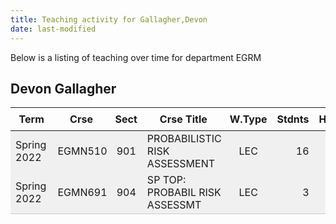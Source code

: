 ```yaml
---
title: Teaching activity for Gallagher,Devon
date: last-modified
---
```


Below is a listing of teaching over time for department EGRM


## Devon Gallagher

<style type="text/css">
#T_46623 table {
  width: 100%;
  border-collapse: collapse;
}
#T_46623 th {
  text-align: center;
  padding: 8px;
}
#T_46623 td:nth-child(1) {
  padding-right: 10px;
  text-align: left;
}
#T_46623 td:nth-child(2) {
  padding-right: 5px;
  text-align: left;
}
#T_46623  td:nth-child(4) {
  padding-right: 5px;
  text-align: left;
}
#T_46623 td:nth-child(3) {
  text-align: center;
}
#T_46623  td:nth-child(5) {
  text-align: center;
}
#T_46623 td:nth-child(6) {
  text-align: right;
}
#T_46623  td:nth-child(7) {
  text-align: right;
}
#T_46623_row0_col0, #T_46623_row0_col1, #T_46623_row0_col2, #T_46623_row0_col3, #T_46623_row0_col4, #T_46623_row0_col5, #T_46623_row0_col6 {
  background-color: #f0f0f0;
  border-bottom: none;
}
#T_46623_row1_col0, #T_46623_row1_col1, #T_46623_row1_col2, #T_46623_row1_col3, #T_46623_row1_col4, #T_46623_row1_col5, #T_46623_row1_col6 {
  background-color: #f0f0f0;
  border-bottom: 1px solid #ccc;
}
</style>
<table id="T_46623">
  <thead>
    <tr>
      <th id="T_46623_level0_col0" class="col_heading level0 col0" >Term</th>
      <th id="T_46623_level0_col1" class="col_heading level0 col1" >Crse</th>
      <th id="T_46623_level0_col2" class="col_heading level0 col2" >Sect</th>
      <th id="T_46623_level0_col3" class="col_heading level0 col3" >Crse Title</th>
      <th id="T_46623_level0_col4" class="col_heading level0 col4" >W.Type</th>
      <th id="T_46623_level0_col5" class="col_heading level0 col5" >Stdnts</th>
      <th id="T_46623_level0_col6" class="col_heading level0 col6" >Hours</th>
    </tr>
  </thead>
  <tbody>
    <tr>
      <td id="T_46623_row0_col0" class="data row0 col0" >Spring 2022</td>
      <td id="T_46623_row0_col1" class="data row0 col1" >EGMN510</td>
      <td id="T_46623_row0_col2" class="data row0 col2" >901</td>
      <td id="T_46623_row0_col3" class="data row0 col3" >PROBABILISTIC RISK ASSESSMENT</td>
      <td id="T_46623_row0_col4" class="data row0 col4" >LEC</td>
      <td id="T_46623_row0_col5" class="data row0 col5" >16</td>
      <td id="T_46623_row0_col6" class="data row0 col6" >48</td>
    </tr>
    <tr>
      <td id="T_46623_row1_col0" class="data row1 col0" >Spring 2022</td>
      <td id="T_46623_row1_col1" class="data row1 col1" >EGMN691</td>
      <td id="T_46623_row1_col2" class="data row1 col2" >904</td>
      <td id="T_46623_row1_col3" class="data row1 col3" >SP TOP: PROBABIL RISK ASSESSMT</td>
      <td id="T_46623_row1_col4" class="data row1 col4" >LEC</td>
      <td id="T_46623_row1_col5" class="data row1 col5" >3</td>
      <td id="T_46623_row1_col6" class="data row1 col6" >9</td>
    </tr>
  </tbody>
</table>


